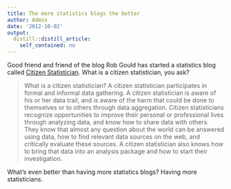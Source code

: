 ```yaml
---
title: The more statistics blogs the better
author: Admin
date: '2012-10-02'
output:
  distill::distill_article:
    self_contained: no
---
```


Good friend and friend of the blog Rob Gould has started a statistics blog called <a href="http://citizen-statistician.org" target="_blank">Citizen Statistician</a>. What is a citizen statistician, you ask?

> <span>What is a citizen statistician? A citizen statistician participates in formal and informal data gathering. A citizen statistician is aware of his or her data trail, and is aware of the harm that could be done to themselves or to others through data aggregation. Citizen statisticians recognize opportunities to improve their personal or professional lives through analyzing data, and know how to share data with others. They know that almost any question about the world can be answered using data, how to find relevant data sources on the web, and critically evaluate these sources. A citizen statistician also knows how to bring that data into an analysis package and how to start their investigation.</span>

What&#8217;s even better than having more statistics blogs? Having more statisticians.
